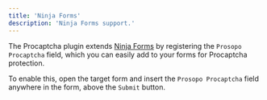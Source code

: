 ```yaml
---
title: 'Ninja Forms'
description: 'Ninja Forms support.'
---
```


The Procaptcha plugin extends [Ninja Forms](https://wordpress.org/plugins/ninja-forms/) by registering the `Prosopo Procaptcha` field, which you can easily add to your forms for Procaptcha protection.

To enable this, open the target form and insert the `Prosopo Procaptcha` field anywhere in the form, above the `Submit` button.
